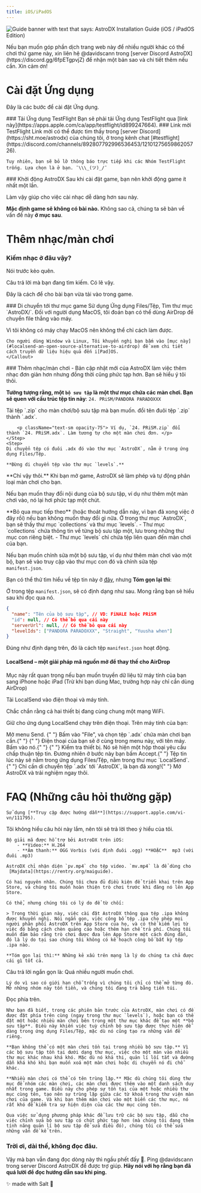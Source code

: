```yaml
---
title: iOS/iPadOS
---
```



![Guide banner with text that says: AstroDX Installation Guide (iOS / iPadOS Edition)](content/media/adx_iosguide.webp)

<Callout title="Tìm người thông dịch">
  Nếu bạn muốn góp phần dịch trang web này để nhiều người khác có thể chơi thử game này,
  xin liên hệ @davidscann trong [server Discord AstroDX](https://discord.gg/6fpETgpvjZ) để
  nhận một bản sao và chi tiết thêm nếu cần. Xin cảm ơn!
</Callout>

# Cài đặt Ứng dụng

Đây là các bước để cài đặt Ứng dụng.

<Steps>

<Step>
  ### Tải Ứng dụng TestFlight
  Bạn sẽ phải tải Ứng dụng TestFlight qua [link này](https://apps.apple.com/ca/app/testflight/id899247664).
</Step>

<Step>
### Link mời TestFlight
Link mời có thể được tìm thấy trong [server Discord](https://sht.moe/astrodx) của chúng tôi, ở trong kênh chat [#testflight](https://discord.com/channels/892807792996536453/1210127565986205726).
<Accordions>
<Accordion title="Nếu bạn quá lười thì đây, Link đây.">
	<Cards>
	<Card
	href="https://testflight.apple.com/join/rACTLjPL"
	title="Nhóm A"
	>
	</Card>
	<Card
	href="https://testflight.apple.com/join/ocj3yptn"
	title="Nhóm B"
	>
	</Card>
	<Card
	href="https://testflight.apple.com/join/CuMxZE2M"
	title="Nhóm C"
	>
	</Card>
	<Card
	href="https://testflight.apple.com/join/T6qKfV6f"
	title="Nhóm D"
	>
  </Card>
	<Card
	href="https://testflight.apple.com/join/sMm1MCYc"
	title="Nhóm E"
	>
	</Card>
	</Cards>

    Tuy nhiên, bạn sẽ bỏ lỡ thông báo trực tiếp khi các Nhóm TestFlight trống. Lựa chọn là ở bạn. ¯\\\_(ツ)_/¯

</Accordion>
</Accordions>
</Step>
<Step>
### Khởi động AstroDX
Sau khi cài đặt game, bạn nên khởi động game ít nhất một lần. 

Làm vậy giúp cho việc cài nhạc dễ dàng hơn sau này.
</Step>
</Steps>

**Mặc định game sẽ không có bài nào.** Không sao cả, chúng ta sẽ bàn về vấn đề này **ở mục sau**.

# Thêm nhạc/màn chơi

### Kiếm nhạc ở đâu vậy?

Nói trước kẻo quên.

<Cards>
  <Card
    title="Tải nhạc ở đâu?"
    href="https://discord.com/channels/892807792996536453/1081048213185900584"
  >
    Câu trả lời mà bạn đang tìm kiếm. Có lẽ vậy.
  </Card>
</Cards>

Đây là cách để cho bài bạn vừa tải vào trong game.

<Steps>
<Step>
### Di chuyển tới thư mục game
Sử dụng Ứng dụng Files/Tệp, Tìm thư mục `AstroDX/`.
<Callout
title="Bạn đã tải nhạc bằng máy tính?"
>
Đối với người dụng MacOS, tôi đoán bạn có thể dùng AirDrop để chuyển file thẳng vào máy.

Vì tôi không có máy chạy MacOS nên không thể chỉ cách làm được.

    Cho người dùng Window và Linux, Tôi khuyến nghị bạn bấm vào [mục này](#localsend-an-open-source-alternative-to-airdrop) để xem chi tiết cách truyền dữ liệu hiệu quả đến i[Pad]OS.
    </Callout>

</Step>
<Step>
### Thêm nhạc/màn chơi
- Bản cập nhật mới của AstroDX làm việc thêm nhạc đơn giản hơn nhưng đồng thời cũng phức tạp hơn. Bạn sẽ hiểu ý tôi thôi.

**Tưởng tượng rằng, một `bộ sưu tập` là một thư mục chứa các màn chơi. Bạn sẽ quen với cấu trúc tệp tin này**:  `24. PRiSM/PANDORA PARADOXXX`

<Accordions>
<Accordion
title="Đây là cách để bạn cài màn chơi/bộ sưu tập mới:">
	<Steps>
	<Step>
	Tải tệp `.zip` cho màn chơi/bộ sưu tập mà bạn muốn.
	</Step>
	<Step>
	đổi tên đuôi tệp `.zip` thành `.adx`.

    	<p className="text-sm opacity-75"> Ví dụ, `24. PRiSM.zip` đổi thành `24. PRiSM.adx`. Làm tương tự cho một màn chơi đơn. </p>
    </Step>
    <Step>
    Di chuyển tệp có đuôi .adx đó vào thư mục `AstroDX`, nằm ở trong ứng dụng Files/Tệp.

    **Đừng di chuyển tệp vào thư mục `levels`.**

</Step>
</Steps>
</Accordion>
</Accordions>
**Chỉ vậy thôi.** Khi bạn mở game, AstroDX sẽ làm phép và tự động phân loại màn chơi cho bạn.
</Step>
</Steps>

Nếu bạn muốn thay đổi nội dung của bộ sưu tập, ví dụ như thêm một màn chơi vào, nó lại hơi phức tạp một chút.

<Callout title="Bạn muốn tiếp tục chỉnh sửa bộ sưu tập?">
  **Bỏ qua mục tiếp theo** (hoặc thoát hướng dẫn này, vì bạn đã xong việc ở đây rồi)
  nếu bạn không muốn thay đổi gì nữa.
</Callout>
Ở trong thư mục `AstroDX`, bạn sẽ thấy thư mục `collections` và thư mục `levels`. 
- Thư mục `collections` chứa thông tin về từng bộ sưu tập một, lưu trong những 
thư mục con riêng biệt. - Thư mục `levels` chỉ chứa tệp liên quan đến màn chơi của bạn.

Nếu bạn muốn chỉnh sửa một bộ sưu tập, ví dụ như thêm màn chơi vào một bộ, 
bạn sẽ vào truy cập vào thư mục con đó và chỉnh sửa tệp `manifest.json`.

Bạn có thể thử tìm hiểu về tệp tin này ở [đây](https://astrodx.notion.site/Collection-Manifest-Details-8f966de6971748e0ac01c0a0a6054594), nhưng **Tóm gọn lại thì**:

Ở trong tệp `manifest.json`, sẽ có định dạng như sau. Mong rằng bạn sẽ hiểu sau khi đọc qua nó.

```json
{
  "name": "Tên của bộ sưu tập", // VD: FiNALE hoặc PRiSM
  "id": null, // Có thể bỏ qua cái này
  "serverUrl": null, // Có thể bỏ qua cái này
  "levelIds": ["PANDORA PARADOXXX", "Straight", "Yuusha when"]
}
```

Đúng như định dạng trên, đó là cách tệp `manifest.json` hoạt động.

#### LocalSend – một giải pháp mã nguồn mở để thay thế cho AirDrop

Mục này rất quan trọng nếu bạn muốn truyền dữ liệu từ máy tính của bạn sang iPhone hoặc iPad (Trừ khi bạn dùng Mac, trường hợp này chỉ cần dùng AirDrop)

Tải LocalSend vào điện thoại và máy tính.

<Cards>
  <Card
    title="App Store"
    href="https://apps.apple.com/us/app/localsend/id1661733229"
  ></Card>
  <Card
    title="Trang web chính thức cho bản Máy tính"
    href="https://localsend.org/"
  ></Card>
</Cards>
Chắc chắn rằng cả hai thiết bị đang cùng chung một mạng WiFi.

Giữ cho ứng dụng LocalSend chạy trên điện thoại. Trên máy tính của bạn:

<Steps>
  <Step> Mở menu Send. </Step>
  <Step>
    {" "}
    Bấm vào "File", và chọn tệp `.adx` chứa màn chơi bạn cần.{" "}
  </Step>
  <Step>
    {" "}
    Điện thoại của bạn sẽ ở cùng trong menu này, với tên máy. Bấm vào nó.{" "}
  </Step>
  <Step>
    {" "}
    Kiểm tra thiết bị. Nó sẽ hiện một hộp thoại yêu cầu chấp thuận
    tệp tin. Đương nhiên ở bước này bạn bấm Accept.{" "}
  </Step>
  <Step> Tệp tin lúc này sẽ nằm trong ứng dụng Files/Tệp, nằm trong thư mục `LocalSend`. </Step>
  <Step>
    {" "}
    Chỉ cần di chuyển tệp `.adx` tới `AstroDX`, là bạn đã xong!{" "}
  </Step>
</Steps>
Mở AstroDX và trải nghiệm ngay thôi.

# FAQ (Những câu hỏi thường gặp)

<Accordions>
  <Accordion title="Có cách nào để tắt thông báo không? Tôi cứ kéo nhầm nó xuống thôi.">

    Sử dụng [**Truy cập được hướng dẫn**](https://support.apple.com/vi-vn/111795).

  </Accordion>

  <Accordion
    title="Thông tin về độ tương thích với các định dạng dữ liệu"
    >
    Tôi không hiểu câu hỏi này lắm, nên tôi sẽ trả lời theo ý hiểu của tôi.

    Bộ giải mã được hỗ trợ bởi AstroDX trên iOS:
    	- **Video:** H.264
    	- **Âm thanh:** OGG Vorbis (với định đuôi .ogg) **HOẶC**  mp3 (với đuôi .mp3)
  </Accordion>

  <Accordion title="Tôi đã đặt tệp mv.mp4 (hoặc bg.mp4) vào trong thư mục, nhưng nó không chạy trong game!">

    AstroDX chỉ nhận diện `pv.mp4` cho tệp video. `mv.mp4` là để dùng cho  [Majdata](https://rentry.org/maiguide).
  </Accordion>

  <Accordion title="Tại sao AstroDX không có trên App Store?">

    Có hai nguyên nhân. Chúng tôi chưa đủ điều kiện để triển khai trên App Store, và chúng tôi muốn hoàn thiện trò chơi trước khi đăng nó lên App Store.

  </Accordion>

  <Accordion title="Bạn có thể gửi tệp .ipa để tôi cài game không cần TestFlight không?">

    Có thể, nhưng chúng tôi có lý do để từ chối:

    > Trong thời gian này, việc cài đặt AstroDX thông qua tệp .ipa không được khuyến nghị. Nói ngắn gọn, việc công bố tệp .ipa cho phép mọi người phân phối AstroDX trên App Store của họ, và có thể kiếm lợi từ việc đó bằng cách chèn quảng cáo hoặc thêm hạn chế trả phí. Chúng tôi muốn đảm bảo rằng trò chơi được đưa lên App Store một cách đúng đắn, đó là lý do tại sao chúng tôi không có kế hoạch công bố bất kỳ tệp .ipa nào.

    **Tóm gọn lại thì:** Những kẻ xấu trên mạng là lý do chúng ta chả được cái gì tốt cả.

  </Accordion>

  <Accordion title="Tại sao TestFlight hay hết chỗ vậy? Khi nào tôi mới được chơi?">
    Câu trả lời ngắn gọn là: Quá nhiều người muốn chơi.

    Lý do vì sao có giới hạn chỗ trống vì chúng tôi chỉ có thể mở từng đó. Mở những nhóm này tốn tiền, và chúng tôi đang trả bằng tiền túi.
  </Accordion>

  <Accordion title="Nếu chỗ tham gia hết nhanh, sao lại không mở thêm nhóm? Sao lại không mở thêm nhóm F và nhóm G?">
    Đọc phía trên.
  </Accordion>

  <Accordion title="[2.0 Beta] Tại sao lại thay đổi cách lưu trữ tệp?">

    Như bạn đã biết, trong các phiên bản trước của AstroDX, màn chơi có để được đặt phía trên cùng (ngay trong thư mục `levels`), hoặc bạn có thể đặt một hoặc nhiều màn chơi bên trong một thư mục khác để tạo một **bộ sưu tập**. Điều này khiến việc tuỳ chỉnh bộ sưu tập được thực hiện dễ dàng trong ứng dụng Files/Tệp, mặc dù nó cũng tạo ra những vấn đề riêng.

    **Bạn không thể có một màn chơi tồn tại trong nhiều bộ sưu tập.** Vì các bộ sưu tập tồn tại dưới dạng thư mục, việc cho một màn vào nhiều thư mục khác nhau khá khó. Mặc dù nó khả thi, quản lí lối tắt và đường dẫn khá khó khi bạn muốn xoá một màn chơi hoặc di chuyển nó đi chỗ khác.

    **Nhiều màn chơi có thể có tên trùng lặp.** Mặc dù chúng tôi dùng thư mục để nhóm các màn chơi, các màn chơi được thêm vào một danh sách duy nhất trong game. Điều này cho phép sự tồn tại của một hoặc nhiều thư mục cùng tên, tạo nên sự trùng lặp giữa các từ khoá trong thư viện màn chơi của game. Và khi bạn thêm màn chơi vào một biển các thư mục, nó rất khó để kiểm tra sự hiện diện của các thư mục cùng tên.

    Qua việc sử dụng phương pháp khác để lưu trữ các bộ sưu tập, dẫu cho việc chỉnh sửa bộ sưu tập có chút phức tạp hơn (mà chúng tôi đang thêm tính năng quản lí bộ sưu tập để sửa điều đó), chúng tôi có thể sửa những vấn đề kể trên.

  </Accordion>
</Accordions>

### **Trời ơi, dài thế, không đọc đâu.**

Vậy mà bạn vẫn đang đọc dòng này thì ngầu phết đấy 🐧. Ping @davidscann trong server Discord AstroDX để được trợ giúp.
**Hãy nói với họ rằng bạn đã quá lười để đọc hướng dẫn sau khi ping.**

<p className="font-serif text-center italic text-xl"> ✨ made with Salt 💖 </p>
